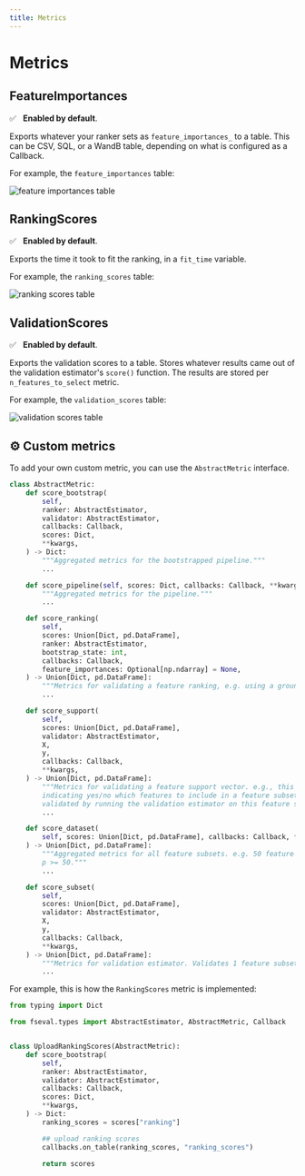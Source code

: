 ```yaml
---
title: Metrics
---
```


# Metrics

## FeatureImportances

✅ &nbsp; **Enabled by default**.

Exports whatever your ranker sets as `feature_importances_` to a table. This can be CSV, SQL, or a WandB table, depending on what is configured as a Callback.

For example, the `feature_importances` table:

![feature importances table](/img/metrics/feature_importances.png)



## RankingScores

✅ &nbsp; **Enabled by default**.

Exports the time it took to fit the ranking, in a `fit_time` variable.

For example, the `ranking_scores` table:

![ranking scores table](/img/metrics/ranking_scores.png)


## ValidationScores

✅ &nbsp; **Enabled by default**.

Exports the validation scores to a table. Stores whatever results came out of the validation estimator's `score()` function. The results are stored per `n_features_to_select` metric.

For example, the `validation_scores` table:

![validation scores table](/img/metrics/validation_scores.png)



## ⚙️ Custom metrics

To add your own custom metric, you can use the `AbstractMetric` interface.


```python
class AbstractMetric:
    def score_bootstrap(
        self,
        ranker: AbstractEstimator,
        validator: AbstractEstimator,
        callbacks: Callback,
        scores: Dict,
        **kwargs,
    ) -> Dict:
        """Aggregated metrics for the bootstrapped pipeline."""
        ...

    def score_pipeline(self, scores: Dict, callbacks: Callback, **kwargs) -> Dict:
        """Aggregated metrics for the pipeline."""
        ...

    def score_ranking(
        self,
        scores: Union[Dict, pd.DataFrame],
        ranker: AbstractEstimator,
        bootstrap_state: int,
        callbacks: Callback,
        feature_importances: Optional[np.ndarray] = None,
    ) -> Union[Dict, pd.DataFrame]:
        """Metrics for validating a feature ranking, e.g. using a ground-truth."""
        ...

    def score_support(
        self,
        scores: Union[Dict, pd.DataFrame],
        validator: AbstractEstimator,
        X,
        y,
        callbacks: Callback,
        **kwargs,
    ) -> Union[Dict, pd.DataFrame]:
        """Metrics for validating a feature support vector. e.g., this is an array
        indicating yes/no which features to include in a feature subset. The array is
        validated by running the validation estimator on this feature subset."""
        ...

    def score_dataset(
        self, scores: Union[Dict, pd.DataFrame], callbacks: Callback, **kwargs
    ) -> Union[Dict, pd.DataFrame]:
        """Aggregated metrics for all feature subsets. e.g. 50 feature subsets for
        p >= 50."""
        ...

    def score_subset(
        self,
        scores: Union[Dict, pd.DataFrame],
        validator: AbstractEstimator,
        X,
        y,
        callbacks: Callback,
        **kwargs,
    ) -> Union[Dict, pd.DataFrame]:
        """Metrics for validation estimator. Validates 1 feature subset."""
        ...
```


For example, this is how the `RankingScores` metric is implemented:

```python
from typing import Dict

from fseval.types import AbstractEstimator, AbstractMetric, Callback


class UploadRankingScores(AbstractMetric):
    def score_bootstrap(
        self,
        ranker: AbstractEstimator,
        validator: AbstractEstimator,
        callbacks: Callback,
        scores: Dict,
        **kwargs,
    ) -> Dict:
        ranking_scores = scores["ranking"]

        ## upload ranking scores
        callbacks.on_table(ranking_scores, "ranking_scores")

        return scores

```